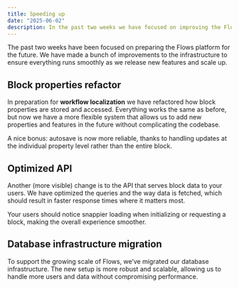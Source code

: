 ```yaml
---
title: Speeding up
date: "2025-06-02"
description: In the past two weeks we have focused on improving the Flows platform infrastructure to ensure smooth operation and prepare for future features.
---
```


The past two weeks have been focused on preparing the Flows platform for the future. We have made a bunch of improvements to the infrastructure to ensure everything runs smoothly as we release new features and scale up.

## Block properties refactor

In preparation for **workflow localization** we have refactored how block properties are stored and accessed. Everything works the same as before, but now we have a more flexible system that allows us to add new properties and features in the future without complicating the codebase.

A nice bonus: autosave is now more reliable, thanks to handling updates at the individual property level rather than the entire block.

## Optimized API

Another (more visible) change is to the API that serves block data to your users. We have optimized the queries and the way data is fetched, which should result in faster response times where it matters most.

Your users should notice snappier loading when initializing or requesting a block, making the overall experience smoother.

## Database infrastructure migration

To support the growing scale of Flows, we’ve migrated our database infrastructure. The new setup is more robust and scalable, allowing us to handle more users and data without compromising performance.
